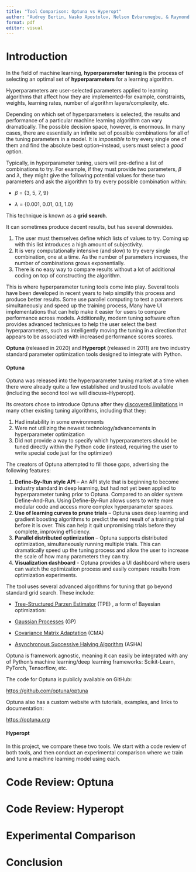 ```yaml
---
title: "Tool Comparison: Optuna vs Hyperopt"
author: "Audrey Bertin, Nasko Apostolov, Nelson Evbarunegbe, & Raymond Li"
format: pdf
editor: visual
---
```


# Introduction

In the field of machine learning, **hyperparameter tuning** is the process of selecting an optimal set of **hyperparameters** for a learning algorithm.

Hyperparameters are user-selected parameters applied to learning algorithms that affect how they are implemented--for example, constraints, weights, learning rates, number of algorithm layers/complexity, etc.

Depending on which set of hyperparameters is selected, the results and performance of a particular machine learning algorithm can vary dramatically. The possible decision space, however, is enormous. In many cases, there are essentially an infinite set of possible combinations for all of the tuning parameters in a model. It is *impossible* to try every single one of them and find the absolute best option--instead, users must select a *good* option.

Typically, in hyperparameter tuning, users will pre-define a list of combinations to try. For example, if they must provide two parameters, $\beta$ and $\lambda$, they might give the following potential values for these two parameters and ask the algorithm to try every possible combination within:

-   $\beta$ = {3, 5, 7, 9}

-   $\lambda$ = {0.001, 0.01, 0.1, 1.0}

This technique is known as a **grid search**.

It can sometimes produce decent results, but has several downsides.

1.  The user must themselves define which lists of values to try. Coming up with this list introduces a high amount of subjectivity.
2.  It is very computationally intensive (and slow) to try every single combination, one at a time. As the number of parameters increases, the number of combinations grows exponentially.
3.  There is no easy way to compare results without a lot of additional coding on top of constructing the algorithm.

This is where hyperparameter tuning tools come into play. Several tools have been developed in recent years to help simplify this process and produce better results. Some use parallel computing to test a parameters simultaneously and speed up the training process, Many have UI implementations that can help make it easier for users to compare performance across models. Additionally, modern tuning software often provides advanced techniques to help the user select the best hyperparameters, such as intelligently moving the tuning in a direction that appears to be associated with increased performance scores scores.

**Optuna** (released in 2020) and **Hyperopt** (released in 2011) are two industry standard parameter optimization tools designed to integrate with Python.

#### Optuna

Optuna was released into the hyperparameter tuning market at a time when there were already quite a few established and trusted tools available (including the second tool we will discuss--Hyperopt).

Its creators chose to introduce Optuna after they [discovered limitations](https://odsc.com/blog/optuna-an-automatic-hyperparameter-optimization-framework/) in many other existing tuning algorithms, including that they:

1.  Had instability in some environments
2.  Were not utilizing the newest technology/advancements in hyperparameter optimization
3.  Did not provide a way to specify which hyperparameters should be tuned directly within the Python code (instead, requiring the user to write special code just for the optimizer)

The creators of Optuna attempted to fill those gaps, advertising the following features:

1.  **Define-By-Run style API** -- An API style that is beginning to become industry standard in deep learning, but had not yet been applied to hyperparameter tuning prior to Optuna. Compared to an older system Define-And-Run. Using Define-By-Run allows users to write more modular code and access more complex hyperparameter spaces.
2.  **Use of learning curves to prune trials** -- Optuna uses deep learning and gradient boosting algorithms to predict the end result of a training trial before it is over. This can help it quit unpromising trials before they complete, improving efficiency.
3.  **Parallel distributed optimization** -- Optuna supports distributed optimization, simultaneously running multiple trials. This can dramatically speed up the tuning process and allow the user to increase the scale of how many parameters they can try.
4.  **Visualization dashboard** - Optuna provides a UI dashboard where users can watch the optimization process and easily compare results from optimization experiments.

The tool uses several advanced algorithms for tuning that go beyond standard grid search. These include:

-   [Tree-Structured Parzen Estimator](https://proceedings.neurips.cc/paper_files/paper/2011/file/86e8f7ab32cfd12577bc2619bc635690-Paper.pdf) (TPE) , a form of Bayesian optimization:

-   [Gaussian Processes](https://papers.nips.cc/paper/2011/file/86e8f7ab32cfd12577bc2619bc635690-Paper.pdf) (GP)

-   [Covariance Matrix Adaptation](http://www.cmap.polytechnique.fr/~nikolaus.hansen/cmaartic.pdf) (CMA)

-   [Asynchronous Successive Halving Algorithm](https://arxiv.org/pdf/1810.05934.pdf) (ASHA)

Optuna is framework agnostic, meaning it can easily be integrated with any of Python's machine learning/deep learning frameworks: Scikit-Learn, PyTorch, Tensorflow, etc.

The code for Optuna is publicly available on GitHub:

<https://github.com/optuna/optuna>

Optuna also has a custom website with tutorials, examples, and links to documentation:

<https://optuna.org>

#### Hyperopt

In this project, we compare these two tools. We start with a code review of both tools, and then conduct an experimental comparison where we train and tune a machine learning model using each.

# Code Review: Optuna

# Code Review: Hyperopt

# Experimental Comparison

# Conclusion
